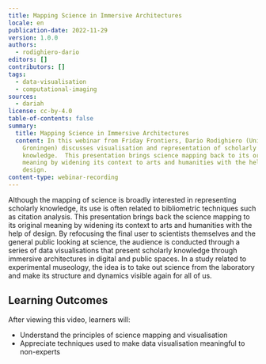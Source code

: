```yaml
---
title: Mapping Science in Immersive Architectures
locale: en
publication-date: 2022-11-29
version: 1.0.0
authors:
  - rodighiero-dario
editors: []
contributors: []
tags:
  - data-visualisation
  - computational-imaging
sources:
  - dariah
license: cc-by-4.0
table-of-contents: false
summary:
  title: Mapping Science in Immersive Architectures
  content: In this webinar from Friday Frontiers, Dario Rodighiero (University of
    Groningen) discusses visualisation and representation of scholarly
    knowledge.  This presentation brings science mapping back to its original
    meaning by widening its context to arts and humanities with the help of
    design.
content-type: webinar-recording
---
```

Although the mapping of science is broadly interested in representing scholarly knowledge, its use is often related to bibliometric techniques such as citation analysis. This presentation brings back the science mapping to its original meaning by widening its context to arts and humanities with the help of design. By refocusing the final user to scientists themselves and the general public looking at science, the audience is conducted through a series of data visualisations that present scholarly knowledge through immersive architectures in digital and public spaces. In a study related to experimental museology, the idea is to take out science from the laboratory and make its structure and dynamics visible again for all of us.

## L﻿earning Outcomes

A﻿fter viewing this video, learners will:

* U﻿nderstand the principles of science mapping and visualisation
* A﻿ppreciate techniques used to make data visualisation meaningful to non-experts

<VideoCard provider="youtube" id="1pqhYoYfZC0" title="Mapping Science in Immersive Architectures" image="/assets/content/assets/en/resources/hosted/mapping-science-in-immersive-architectures/dario-rodighiero-thumbnail-png" subtitle="Click here to view" />
